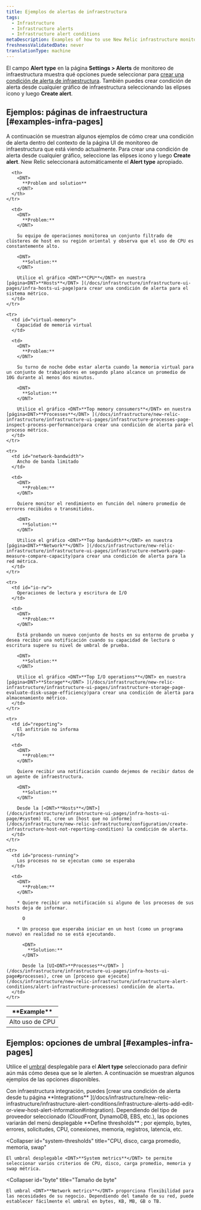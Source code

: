 ```yaml
---
title: Ejemplos de alertas de infraestructura
tags:
  - Infrastructure
  - Infrastructure alerts
  - Infrastructure alert conditions
metaDescription: Examples of how to use New Relic infrastructure monitoring to create alert conditions for your business needs.
freshnessValidatedDate: never
translationType: machine
---
```


El campo <DNT>**Alert type**</DNT> en la página <DNT>**Settings > Alerts**</DNT> de monitoreo de infraestructura muestra qué opciones puede seleccionar para [crear una condición de alerta de infraestructura](/docs/infrastructure/new-relic-infrastructure/infrastructure-alert-conditions/infrastructure-alerts-add-edit-or-view-host-alert-information). También puedes crear condición de alerta desde cualquier gráfico de infraestructura seleccionando las elipses <Icon name="fe-more-horizontal"/> icono y luego <DNT>**Create alert**</DNT>.

## Ejemplos: páginas de infraestructura [#examples-infra-pages]

A continuación se muestran algunos ejemplos de cómo crear una condición de alerta dentro del contexto de la página UI de monitoreo de infraestructura que está viendo actualmente. Para crear una condición de alerta desde cualquier gráfico, seleccione las elipses <Icon name="fe-more-horizontal"/> icono y luego <DNT>**Create alert**</DNT>. New Relic seleccionará automáticamente el <DNT>**Alert type**</DNT> apropiado.

<table>
  <thead>
    <tr>
      <th style={{ width: "200px" }}>
        <DNT>
          **Example**
        </DNT>
      </th>

      <th>
        <DNT>
          **Problem and solution**
        </DNT>
      </th>
    </tr>
  </thead>

  <tbody>
    <tr>
      <td id="cpu-usage">
        Alto uso de CPU
      </td>

      <td>
        <DNT>
          **Problem:**
        </DNT>

        Su equipo de operaciones monitorea un conjunto filtrado de clústeres de host en su región oriental y observa que el uso de CPU es constantemente alto.

        <DNT>
          **Solution:**
        </DNT>

        Utilice el gráfico <DNT>**CPU**</DNT> en nuestra [página<DNT>**Hosts**</DNT> ](/docs/infrastructure/infrastructure-ui-pages/infra-hosts-ui-page)para crear una condición de alerta para el sistema métrico.
      </td>
    </tr>

    <tr>
      <td id="virtual-memory">
        Capacidad de memoria virtual
      </td>

      <td>
        <DNT>
          **Problem:**
        </DNT>

        Su turno de noche debe estar alerta cuando la memoria virtual para un conjunto de trabajadores en segundo plano alcance un promedio de 10G durante al menos dos minutos.

        <DNT>
          **Solution:**
        </DNT>

        Utilice el gráfico <DNT>**Top memory consumers**</DNT> en nuestra [página<DNT>**Processes**</DNT> ](/docs/infrastructure/new-relic-infrastructure/infrastructure-ui-pages/infrastructure-processes-page-inspect-process-performance)para crear una condición de alerta para el proceso métrico.
      </td>
    </tr>

    <tr>
      <td id="network-bandwidth">
        Ancho de banda limitado
      </td>

      <td>
        <DNT>
          **Problem:**
        </DNT>

        Quiere monitor el rendimiento en función del número promedio de errores recibidos o transmitidos.

        <DNT>
          **Solution:**
        </DNT>

        Utilice el gráfico <DNT>**Top bandwidth**</DNT> en nuestra [página<DNT>**Network**</DNT> ](/docs/infrastructure/new-relic-infrastructure/infrastructure-ui-pages/infrastructure-network-page-measure-compare-capacity)para crear una condición de alerta para la red métrica.
      </td>
    </tr>

    <tr>
      <td id="io-rw">
        Operaciones de lectura y escritura de I/O
      </td>

      <td>
        <DNT>
          **Problem:**
        </DNT>

        Está probando un nuevo conjunto de hosts en su entorno de prueba y desea recibir una notificación cuando su capacidad de lectura o escritura supere su nivel de umbral de prueba.

        <DNT>
          **Solution:**
        </DNT>

        Utilice el gráfico <DNT>**Top I/O operations**</DNT> en nuestra [página<DNT>**Storage**</DNT> ](/docs/infrastructure/new-relic-infrastructure/infrastructure-ui-pages/infrastructure-storage-page-evaluate-disk-usage-efficiency)para crear una condición de alerta para almacenamiento métrico.
      </td>
    </tr>

    <tr>
      <td id="reporting">
        El anfitrión no informa
      </td>

      <td>
        <DNT>
          **Problem:**
        </DNT>

        Quiere recibir una notificación cuando dejemos de recibir datos de un agente de infraestructura.

        <DNT>
          **Solution:**
        </DNT>

        Desde la [<DNT>**Hosts**</DNT>](/docs/infrastructure/infrastructure-ui-pages/infra-hosts-ui-page/#system) UI, cree un [host que no informe](/docs/infrastructure/new-relic-infrastructure/configuration/create-infrastructure-host-not-reporting-condition) la condición de alerta.
      </td>
    </tr>

    <tr>
      <td id="process-running">
        Los procesos no se ejecutan como se esperaba
      </td>

      <td>
        <DNT>
          **Problem:**
        </DNT>

        * Quiere recibir una notificación si alguno de los procesos de sus hosts deja de informar.

          O

        * Un proceso que esperaba iniciar en un host (como un programa nuevo) en realidad no se está ejecutando.

          <DNT>
            **Solution:**
          </DNT>

          Desde la [UI<DNT>**Processes**</DNT> ](/docs/infrastructure/infrastructure-ui-pages/infra-hosts-ui-page#processes), cree un [proceso que ejecute](/docs/infrastructure/new-relic-infrastructure/infrastructure-alert-conditions/alert-infrastructure-processes) condición de alerta.
      </td>
    </tr>
  </tbody>
</table>

## Ejemplos: opciones de umbral [#examples-infra-pages]

Utilice el [umbral](/docs/alerts/new-relic-alerts/getting-started/alerts-glossary#alert-threshold) desplegable para el <DNT>**Alert type**</DNT> seleccionado para definir aún más cómo desea que se le alerten. A continuación se muestran algunos ejemplos de las opciones disponibles.

<CollapserGroup>
  <Collapser
    id="integrations"
    title="Proveedores de integración"
  >
    Con infraestructura integración, puedes [crear una condición de alerta desde tu página <DNT>**Integrations**</DNT> ](/docs/infrastructure/new-relic-infrastructure/infrastructure-alert-conditions/infrastructure-alerts-add-edit-or-view-host-alert-information#integration). Dependiendo del tipo de proveedor seleccionado (CloudFront, DynamoDB, EBS, etc.), las opciones variarán del menú desplegable <DNT>**Define thresholds**</DNT> ; por ejemplo, bytes, errores, solicitudes, CPU, conexiones, memoria, registros, latencia, etc.
  </Collapser>

  <Collapser
    id="system-thresholds"
    title="CPU, disco, carga promedio, memoria, swap"
  >
    El umbral desplegable <DNT>**System metrics**</DNT> te permite seleccionar varios criterios de CPU, disco, carga promedio, memoria y swap métrica.
  </Collapser>

  <Collapser
    id="byte"
    title="Tamaño de byte"
  >
    El umbral <DNT>**Network metrics**</DNT> proporciona flexibilidad para las necesidades de su negocio. Dependiendo del tamaño de su red, puede establecer fácilmente el umbral en bytes, KB, MB, GB o TB.
  </Collapser>
</CollapserGroup>